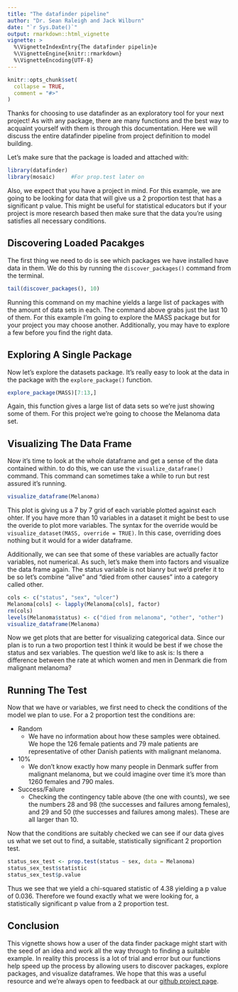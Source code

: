```yaml
---
title: "The datafinder pipeline"
author: "Dr. Sean Raleigh and Jack Wilburn"
date: "`r Sys.Date()`"
output: rmarkdown::html_vignette
vignette: >
  %\VignetteIndexEntry{The datafinder pipelin}e
  %\VignetteEngine{knitr::rmarkdown}
  %\VignetteEncoding{UTF-8}
---
```


```r
knitr::opts_chunk$set(
  collapse = TRUE,
  comment = "#>"
)
```

Thanks for choosing to use datafinder as an exploratory tool for your next project! As with any package, there are many functions and the best way to acquaint yourself with them is through this documentation. Here we will discuss the entire datafinder pipeline from project definition to model building.

Let's make sure that the package is loaded and attached with:

```r
library(datafinder)
library(mosaic)     #For prop.test later on
```

Also, we expect that you have a project in mind. For this example, we are going to be looking for data that will give us a 2 proportion test that has a significant p value. This might be useful for statistical educators but if your project is more research based then make sure that the data you're using satisfies all necessary conditions.

## Discovering Loaded Pacakges

The first thing we need to do is see which packages we have installed have data in them. We do this by running the `discover_packages()` command from the terminal. 

```r
tail(discover_packages(), 10)
```

Running this command on my machine yields a large list of packages with the amount of data sets in each. The command above grabs just the last 10 of them. For this example I'm going to explore the MASS package but for your project you may choose another. Additionally, you may have to explore a few before you find the right data.

## Exploring A Single Package

Now let's explore the datasets package. It's really easy to look at the data in the package with the `explore_package()` function.

```r
explore_package(MASS)[7:13,]
```

Again, this function gives a large list of data sets so we're just showing some of them. For this project we're going to choose the Melanoma data set.

## Visualizing The Data Frame

Now it's time to look at the whole dataframe and get a sense of the data contained within. to do this, we can use the `visualize_dataframe()` command. This command can sometimes take a while to run but rest assured it's running.

```r
visualize_dataframe(Melanoma)
```

This plot is giving us a 7 by 7 grid of each variable plotted against each ohter. If you have more than 10 variables in a dataset it might be best to use the overide to plot more variables. The syntax for the override would be `visualize_dataset(MASS, override = TRUE)`. In this case, overriding does nothing but it would for a wider dataframe. 

Additionally, we can see that some of these variables are actually factor variables, not numerical. As such, let's make them into factors and visualize the data frame again. The status variable is not bianry but we'd prefer it to be so let's combine "alive" and "died from other causes" into a category called other.

```r
cols <- c("status", "sex", "ulcer")
Melanoma[cols] <- lapply(Melanoma[cols], factor)
rm(cols)
levels(Melanoma$status) <- c("died from melanoma", "other", "other")
visualize_dataframe(Melanoma)
```

Now we get plots that are better for visualizing categorical data. Since our plan is to run a two proportion test I think it would be best if we chose the status and sex variables. The question we'd like to ask is: Is there a difference between the rate at which women and men in Denmark die from malignant melanoma?

## Running The Test

Now that we have or variables, we first need to check the conditions of the model we plan to use. For a 2 proportion test the conditions are: 

* Random
    - We have no information about how these samples were obtained. We hope the 126 female patients and 79 male patients are representative of other Danish patients with malignant melanoma.

* 10%
    - We don't know exactly how many people in Denmark suffer from malignant melanoma, but we could imagine over time it's more than 1260 females and 790 males.

* Success/Failure
    - Checking the contingency table above (the one with counts), we see the numbers 28 and 98 (the successes and failures among females), and 29 and 50 (the successes and failures among males). These are all larger than 10.
    
Now that the conditions are suitably checked we can see if our data gives us what we set out to find, a suitable, statistically significant 2 proportion test.

```r
status_sex_test <- prop.test(status ~ sex, data = Melanoma)
status_sex_test$statistic
status_sex_test$p.value
```

Thus we see that we yield a chi-squared statistic of 4.38 yielding a p value of 0.036. Therefore we found exactly what we were looking for, a statistically significant p value from a 2 proportion test.

## Conclusion

This vignette shows how a user of the data finder package might start with the seed of an idea and work all the way through to finding a suitable example. In reality this process is a lot of trial and error but our functions help speed up the process by allowing users to discover packages, explore packages, and visualize dataframes. We hope that this was a useful resource and we're always open to feedback at our [github project page](https://github.com/VectorPosse/datafinder/).
